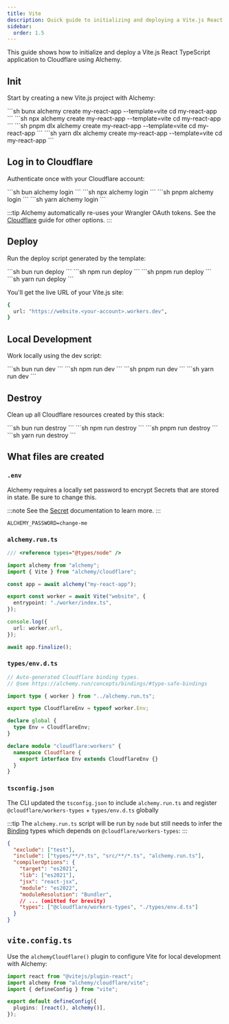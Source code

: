 ```yaml
---
title: Vite
description: Quick guide to initializing and deploying a Vite.js React application to Cloudflare Workers using Alchemy.
sidebar:
  order: 1.5
---
```



This guide shows how to initialize and deploy a Vite.js React TypeScript application to Cloudflare using Alchemy.

## Init

Start by creating a new Vite.js project with Alchemy:

<Tabs syncKey="pkgManager">
  <TabItem label="bun">
    ```sh
    bunx alchemy create my-react-app --template=vite
    cd my-react-app
    ```
  </TabItem>
  <TabItem label="npm">
    ```sh
    npx alchemy create my-react-app --template=vite
    cd my-react-app
    ```
  </TabItem>
  <TabItem label="pnpm">
    ```sh
    pnpm dlx alchemy create my-react-app --template=vite
    cd my-react-app
    ```
  </TabItem>
  <TabItem label="yarn">
    ```sh
    yarn dlx alchemy create my-react-app --template=vite
    cd my-react-app
    ```
  </TabItem>
</Tabs>

## Log in to Cloudflare

Authenticate once with your Cloudflare account:

<Tabs syncKey="pkgManager">
  <TabItem label="bun">
    ```sh
    bun alchemy login
    ```
  </TabItem>
  <TabItem label="npm">
    ```sh
    npx alchemy login
    ```
  </TabItem>
  <TabItem label="pnpm">
    ```sh
    pnpm alchemy login
    ```
  </TabItem>
  <TabItem label="yarn">
    ```sh
    yarn alchemy login
    ```
  </TabItem>
</Tabs>

:::tip
Alchemy automatically re-uses your Wrangler OAuth tokens. See the [Cloudflare](/guides/cloudflare) guide for other options.
:::

## Deploy

Run the deploy script generated by the template:

<Tabs syncKey="pkgManager">
  <TabItem label="bun">
    ```sh
    bun run deploy
    ```
  </TabItem>
  <TabItem label="npm">
    ```sh
    npm run deploy
    ```
  </TabItem>
  <TabItem label="pnpm">
    ```sh
    pnpm run deploy
    ```
  </TabItem>
  <TabItem label="yarn">
    ```sh
    yarn run deploy
    ```
  </TabItem>
</Tabs>

You'll get the live URL of your Vite.js site:

```sh
{
  url: "https://website.<your-account>.workers.dev",
}
```

## Local Development

Work locally using the dev script:

<Tabs syncKey="pkgManager">
  <TabItem label="bun">
    ```sh
    bun run dev
    ```
  </TabItem>
  <TabItem label="npm">
    ```sh
    npm run dev
    ```
  </TabItem>
  <TabItem label="pnpm">
    ```sh
    pnpm run dev
    ```
  </TabItem>
  <TabItem label="yarn">
    ```sh
    yarn run dev
    ```
  </TabItem>
</Tabs>

## Destroy

Clean up all Cloudflare resources created by this stack:

<Tabs syncKey="pkgManager">
  <TabItem label="bun">
    ```sh
    bun run destroy
    ```
  </TabItem>
  <TabItem label="npm">
    ```sh
    npm run destroy
    ```
  </TabItem>
  <TabItem label="pnpm">
    ```sh
    pnpm run destroy
    ```
  </TabItem>
  <TabItem label="yarn">
    ```sh
    yarn run destroy
    ```
  </TabItem>
</Tabs>

## What files are created

### `.env`

Alchemy requires a locally set password to encrypt Secrets that are stored in state. Be sure to change this.

:::note
See the [Secret](/concepts/secret) documentation to learn more.
:::

```
ALCHEMY_PASSWORD=change-me
```

### `alchemy.run.ts`

```typescript
/// <reference types="@types/node" />

import alchemy from "alchemy";
import { Vite } from "alchemy/cloudflare";

const app = await alchemy("my-react-app");

export const worker = await Vite("website", {
  entrypoint: "./worker/index.ts",
});

console.log({
  url: worker.url,
});

await app.finalize();
```

### `types/env.d.ts`

```typescript
// Auto-generated Cloudflare binding types.
// @see https://alchemy.run/concepts/bindings/#type-safe-bindings

import type { worker } from "../alchemy.run.ts";

export type CloudflareEnv = typeof worker.Env;

declare global {
  type Env = CloudflareEnv;
}

declare module "cloudflare:workers" {
  namespace Cloudflare {
    export interface Env extends CloudflareEnv {}
  }
}
```

### `tsconfig.json`

The CLI updated the `tsconfig.json` to include `alchemy.run.ts` and register `@cloudflare/workers-types` + `types/env.d.ts` globally

:::tip
The `alchemy.run.ts` script will be run by `node` but still needs to infer the [Binding](/concepts/bindings) types which depends on `@cloudflare/workers-types`:
:::

```json
{
  "exclude": ["test"],
  "include": ["types/**/*.ts", "src/**/*.ts", "alchemy.run.ts"],
  "compilerOptions": {
    "target": "es2021",
    "lib": ["es2021"],
    "jsx": "react-jsx",
    "module": "es2022",
    "moduleResolution": "Bundler",
    // ... (omitted for brevity)
    "types": ["@cloudflare/workers-types", "./types/env.d.ts"]
  }
}
``` 

## `vite.config.ts`

Use the `alchemyCloudflare()` plugin to configure Vite for local development with Alchemy:

```ts
import react from "@vitejs/plugin-react";
import alchemy from "alchemy/cloudflare/vite";
import { defineConfig } from "vite";

export default defineConfig({
  plugins: [react(), alchemy()],
});
```